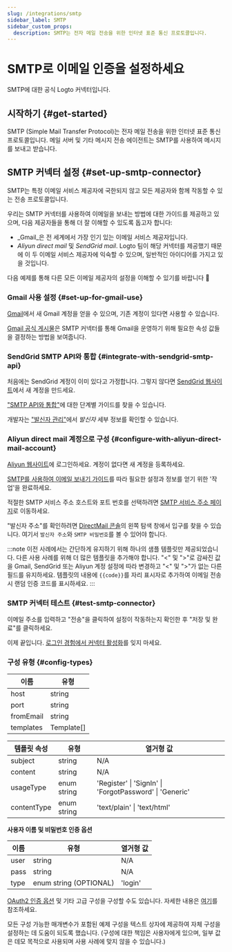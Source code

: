 ```yaml
---
slug: /integrations/smtp
sidebar_label: SMTP
sidebar_custom_props:
  description: SMTP는 전자 메일 전송을 위한 인터넷 표준 통신 프로토콜입니다.
---
```



# SMTP로 이메일 인증을 설정하세요

SMTP에 대한 공식 Logto 커넥터입니다.

<GuideTip />

## 시작하기 \{#get-started}

SMTP (Simple Mail Transfer Protocol)는 전자 메일 전송을 위한 인터넷 표준 통신 프로토콜입니다. 메일 서버 및 기타 메시지 전송 에이전트는 SMTP를 사용하여 메시지를 보내고 받습니다.

## SMTP 커넥터 설정 \{#set-up-smtp-connector}

SMTP는 특정 이메일 서비스 제공자에 국한되지 않고 모든 제공자와 함께 작동할 수 있는 전송 프로토콜입니다.

우리는 SMTP 커넥터를 사용하여 이메일을 보내는 방법에 대한 가이드를 제공하고 있으며, 다음 제공자들을 통해 더 잘 이해할 수 있도록 돕고자 합니다:

- _Gmail_은 전 세계에서 가장 인기 있는 이메일 서비스 제공자입니다.
- _Aliyun direct mail_ 및 _SendGrid mail_. Logto 팀이 해당 커넥터를 제공했기 때문에 이 두 이메일 서비스 제공자에 익숙할 수 있으며, 일반적인 아이디어를 가지고 있을 것입니다.

다음 예제를 통해 다른 모든 이메일 제공자의 설정을 이해할 수 있기를 바랍니다 :rocket:

### Gmail 사용 설정 \{#set-up-for-gmail-use}

[Gmail](https://mail.google.com/)에서 새 Gmail 계정을 얻을 수 있으며, 기존 계정이 있다면 사용할 수 있습니다.

[Gmail 공식 게시물](https://support.google.com/a/answer/176600)은 SMTP 커넥터를 통해 Gmail을 운영하기 위해 필요한 속성 값들을 결정하는 방법을 보여줍니다.

### SendGrid SMTP API와 통합 \{#integrate-with-sendgrid-smtp-api}

처음에는 SendGrid 계정이 이미 있다고 가정합니다. 그렇지 않다면 [SendGrid 웹사이트](https://app.sendgrid.com/)에서 새 계정을 만드세요.

["SMTP API와 통합"](https://docs.sendgrid.com/for-developers/sending-email/integrating-with-the-smtp-api)에 대한 단계별 가이드를 찾을 수 있습니다.

개발자는 ["발신자 관리"](https://mc.sendgrid.com/senders)에서 _발신자_ 세부 정보를 확인할 수 있습니다.

### Aliyun direct mail 계정으로 구성 \{#configure-with-aliyun-direct-mail-account}

[Aliyun 웹사이트](https://cn.aliyun.com/)에 로그인하세요. 계정이 없다면 새 계정을 등록하세요.

[SMTP를 사용하여 이메일 보내기 가이드](https://www.alibabacloud.com/help/en/directmail/latest/send-emails-using-smtp)를 따라 필요한 설정과 정보를 얻기 위한 '작업'을 완료하세요.

적절한 SMTP 서비스 주소 호스트와 포트 번호를 선택하려면 [SMTP 서비스 주소 페이지](https://www.alibabacloud.com/help/en/directmail/latest/smtp-service-address)로 이동하세요.

"발신자 주소"를 확인하려면 [DirectMail 콘솔](https://dm.console.aliyun.com/)의 왼쪽 탐색 창에서 입구를 찾을 수 있습니다. 여기서 `발신자 주소`와 `SMTP 비밀번호`를 볼 수 있어야 합니다.

:::note
이전 사례에서는 간단하게 유지하기 위해 하나의 샘플 템플릿만 제공되었습니다. 다른 사용 사례를 위해 더 많은 템플릿을 추가해야 합니다.
"\<" 및 ">"로 감싸진 값을 Gmail, SendGrid 또는 Aliyun 계정 설정에 따라 변경하고 "\<" 및 ">"가 없는 다른 필드를 유지하세요.
템플릿의 내용에 `{{code}}`를 자리 표시자로 추가하여 이메일 전송 시 랜덤 인증 코드를 표시하세요.
:::

### SMTP 커넥터 테스트 \{#test-smtp-connector}

이메일 주소를 입력하고 "전송"을 클릭하여 설정이 작동하는지 확인한 후 "저장 및 완료"를 클릭하세요.

이제 끝입니다. [로그인 경험에서 커넥터 활성화](/connectors/email-connectors/#enable-email-sign-up-or-sign-in)를 잊지 마세요.

### 구성 유형 \{#config-types}

| 이름      | 유형       |
| --------- | ---------- |
| host      | string     |
| port      | string     |
| fromEmail | string     |
| templates | Template[] |

| 템플릿 속성 | 유형        | 열거형 값                                             |
| ------------------- | ----------- | ------------------------------------------------------- |
| subject             | string      | N/A                                                     |
| content             | string      | N/A                                                     |
| usageType           | enum string | 'Register' \| 'SignIn' \| 'ForgotPassword' \| 'Generic' |
| contentType         | enum string | 'text/plain' \| 'text/html'                             |

**사용자 이름 및 비밀번호 인증 옵션**

| 이름 | 유형                   | 열거형 값 |
| ---- | ---------------------- | ----------- |
| user | string                 | N/A         |
| pass | string                 | N/A         |
| type | enum string (OPTIONAL) | 'login'     |

[OAuth2 인증 옵션](https://nodemailer.com/smtp/oauth2/) 및 기타 고급 구성을 구성할 수도 있습니다. 자세한 내용은 [여기](https://nodemailer.com/smtp/)를 참조하세요.

모든 구성 가능한 매개변수가 포함된 예제 구성을 텍스트 상자에 제공하여 자체 구성을 설정하는 데 도움이 되도록 했습니다. (구성에 대한 책임은 사용자에게 있으며, 일부 값은 데모 목적으로 사용되며 사용 사례에 맞지 않을 수 있습니다.)